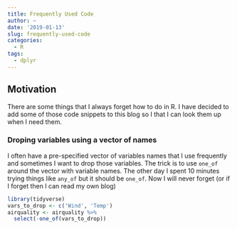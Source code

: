```yaml
---
title: Frequently Used Code
author: ~
date: '2019-01-13'
slug: frequently-used-code
categories:
  - R
tags:
  - dplyr
---
```


## Motivation

There are some things that I always forget how to do in R. I have decided to add some of those code snippets to this blog so I that I can look them up when I need them.

### Droping variables using a vector of names

I often have a pre-specified vector of variables names that I use frequently and sometimes I want to drop those variables. The trick is to use `one_of` around the vector with variable names. The other day I spent 10 minutes trying things like `any_of` but it should be `one_of`. Now I will never forget (or if I forget then I can read my own blog)

```r
library(tidyverse)
vars_to_drop <- c('Wind', 'Temp')
airquality <- airquality %>% 
  select(-one_of(vars_to_drop))

```

